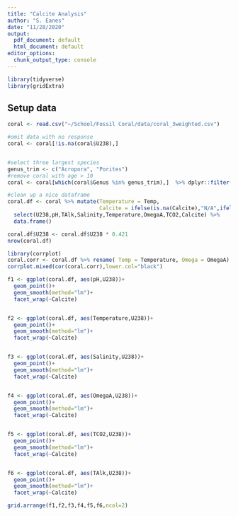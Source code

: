 ```yaml
---
title: "Calcite Analysis"
author: "S. Eanes"
date: "11/28/2020"
output:
  pdf_document: default
  html_document: default
editor_options:
  chunk_output_type: console
---
```


```r
library(tidyverse)
library(gridExtra)
```

## Setup data

```r
coral <- read.csv("~/School/Fossil Coral/data/coral_3weighted.csv")

#omit data with no response
coral <- coral[!is.na(coral$U238),]


#select three largest species
genus_trim <- c("Acropora", "Porites")
#remove coral with age > 10
coral <- coral[which(coral$Genus %in% genus_trim),]  %>% dplyr::filter(Age < 10)

#clean up a nice dataframe
coral.df <- coral %>% mutate(Temperature = Temp,
                             Calcite = ifelse(is.na(Calcite),"N/A",ifelse(Calcite>1,"Calcite>1","Calcite<=1"))) %>%
  select(U238,pH,TAlk,Salinity,Temperature,OmegaA,TCO2,Calcite) %>%
  data.frame()

coral.df$U238 <- coral.df$U238 * 0.421
nrow(coral.df)

```

```r
library(corrplot)
coral.corr <- coral.df %>% rename( Temp = Temperature, Omega = OmegaA) %>% select(-Calcite)
corrplot.mixed(cor(coral.corr),lower.col="black")

```

```r
f1 <- ggplot(coral.df, aes(pH,U238))+
  geom_point()+
  geom_smooth(method="lm")+
  facet_wrap(~Calcite)


f2 <- ggplot(coral.df, aes(Temperature,U238))+
  geom_point()+
  geom_smooth(method="lm")+
  facet_wrap(~Calcite)


f3 <- ggplot(coral.df, aes(Salinity,U238))+
  geom_point()+
  geom_smooth(method="lm")+
  facet_wrap(~Calcite)


f4 <- ggplot(coral.df, aes(OmegaA,U238))+
  geom_point()+
  geom_smooth(method="lm")+
  facet_wrap(~Calcite)


f5 <- ggplot(coral.df, aes(TCO2,U238))+
  geom_point()+
  geom_smooth(method="lm")+
  facet_wrap(~Calcite)


f6 <- ggplot(coral.df, aes(TAlk,U238))+
  geom_point()+
  geom_smooth(method="lm")+
  facet_wrap(~Calcite)

grid.arrange(f1,f2,f3,f4,f5,f6,ncol=2)
  
```

